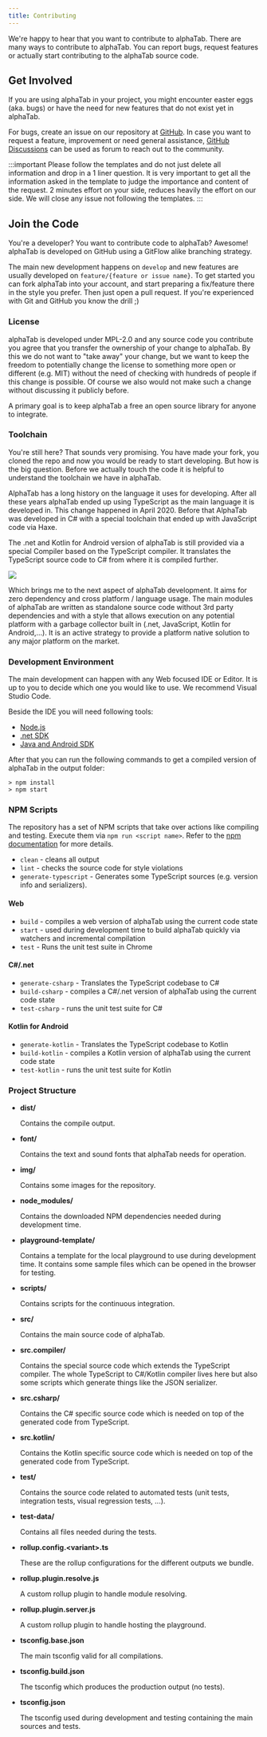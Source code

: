 ```yaml
---
title: Contributing
---
```


We're happy to hear that you want to contribute to alphaTab. There are many ways to contribute to alphaTab.
You can report bugs, request features or actually start contributing to the alphaTab source code. 

## Get Involved

If you are using alphaTab in your project, you might encounter easter eggs (aka. bugs) or have the need for 
new features that do not exist yet in alphaTab. 

For bugs, create an issue on our repository at [GitHub](https://github.com/CoderLine/alphaTab/issues/new/choose).
In case you want to request a feature, improvement or need general assistance, [GitHub Discussions](https://github.com/CoderLine/alphaTab/discussions) can be used as forum to reach out to the community.

:::important
Please follow the templates and do not just delete all information and drop in a 1 liner question. It is very important
to get all the information asked in the template to judge the importance and content of the request. 2 minutes effort
on your side, reduces heavily the effort on our side. We will close any issue not following the templates. 
:::


## Join the Code

You're a developer? You want to contribute code to alphaTab? Awesome! alphaTab is developed on GitHub using a GitFlow alike branching strategy. 

The main new development happens on `develop` and new features are usually developed on `feature/{feature or issue name}`. To get started 
you can fork alphaTab into your account, and start preparing a fix/feature there in the style you prefer. Then just open a pull request. 
If you're experienced with Git and GitHub you know the drill ;)

### License

alphaTab is developed under MPL-2.0 and any source code you contribute you agree that you transfer the ownership of your change to alphaTab. 
By this we do not want to "take away" your change, but we want to keep the freedom to potentially change the license to something more open or different (e.g. MIT)
without the need of checking with hundreds of people if this change is possible. Of course we also would not make such a change without discussing it publicly before. 

A primary goal is to keep alphaTab a free an open source library for anyone to integrate. 

### Toolchain

You're still here? That sounds very promising. You have made your fork, you cloned the repo and now you would be ready to start developing. 
But how is the big question. Before we actually touch the code it is helpful to understand the toolchain we have in alphaTab.

AlphaTab has a long history on the language it uses for developing. After all these years alphaTab ended up using TypeScript as the main language
it is developed in. This change happened in April 2020. Before that AlphaTab was developed in C# with a special toolchain that ended up with JavaScript code via Haxe. 

The .net and Kotlin for Android version of alphaTab is still provided via a special Compiler based on the TypeScript compiler. It translates the TypeScript source code to C# 
from where it is compiled further. 

<img src="/img/toolchain.svg" />

Which brings me to the next aspect of alphaTab development. It aims for zero dependency and cross platform / language usage. 
The main modules of alphaTab are written as standalone source code without 3rd party dependencies and with a style that allows 
execution on any potential platform with a garbage collector built in (.net, JavaScript, Kotlin for Android,...). It is an active strategy
to provide a platform native solution to any major platform on the market. 

### Development Environment

The main development can happen with any Web focused IDE or Editor. It is up to you to decide which one you would like to use. 
We recommend Visual Studio Code. 

Beside the IDE you will need following tools: 

* [Node.js](https://nodejs.org/)
* [.net SDK](https://dotnet.microsoft.com/download)
* [Java and Android SDK](https://developer.android.com/studio)

After that you can run the following commands to get a compiled version of alphaTab in the output folder:

```
> npm install
> npm start
```

### NPM Scripts

The repository has a set of NPM scripts that take over actions like compiling and testing. Execute them via 
`npm run <script name>`. Refer to the [npm documentation](https://docs.npmjs.com/cli/run-script) for more details. 

* `clean` - cleans all output
* `lint` - checks the source code for style violations
* `generate-typescript` - Generates some TypeScript sources (e.g. version info and serializers).

#### Web

* `build` - compiles a web version of alphaTab using the current code state
* `start` - used during development time to build alphaTab quickly via watchers and incremental compilation
* `test` - Runs the unit test suite in Chrome

#### C#/.net

* `generate-csharp` - Translates the TypeScript codebase to C#
* `build-csharp` - compiles a C#/.net version of alphaTab using the current code state
* `test-csharp` - runs the unit test suite for C#

#### Kotlin for Android

* `generate-kotlin` - Translates the TypeScript codebase to Kotlin
* `build-kotlin` - compiles a Kotlin version of alphaTab using the current code state
* `test-kotlin` - runs the unit test suite for Kotlin

### Project Structure

- **dist/**

  Contains the compile output. 

- **font/**

  Contains the text and sound fonts that alphaTab needs for operation.

- **img/**

  Contains some images for the repository.

- **node_modules/**

  Contains the downloaded NPM dependencies needed during development time. 

- **playground-template/**

  Contains a template for the local playground to use during development time. It contains some sample files which 
  can be opened in the browser for testing. 

- **scripts/**

  Contains scripts for the continuous integration. 

- **src/**

  Contains the main source code of alphaTab.

- **src.compiler/**

  Contains the special source code which extends the TypeScript compiler. The whole TypeScript to C#/Kotlin compiler lives here but also 
  some scripts which generate things like the JSON serializer. 

- **src.csharp/**
 
  Contains the C# specific source code which is needed on top of the generated code from TypeScript.

- **src.kotlin/**
 
  Contains the Kotlin specific source code which is needed on top of the generated code from TypeScript. 

- **test/**

  Contains the source code related to automated tests (unit tests, integration tests, visual regression tests, ...).

- **test-data/**

  Contains all files needed during the tests. 

- **rollup.config.&lt;variant&gt;.ts**

  These are the rollup configurations for the different outputs we bundle. 
  
- **rollup.plugin.resolve.js**

  A custom rollup plugin to handle module resolving. 

- **rollup.plugin.server.js**

  A custom rollup plugin to handle hosting the playground. 

- **tsconfig.base.json**

  The main tsconfig valid for all compilations.

- **tsconfig.build.json**

  The tsconfig which produces the production output (no tests).

- **tsconfig.json**

  The tsconfig used during development and testing containing the main sources and tests.